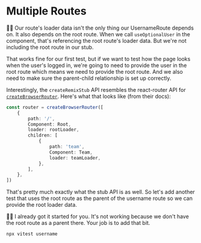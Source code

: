 # Multiple Routes

👨‍💼 Our route's loader data isn't the only thing our UsernameRoute depends on.
It also depends on the root route. When we call `useOptionalUser` in the
component, that's referencing the root route's loader data. But we're not
including the root route in our stub.

That works fine for our first test, but if we want to test how the page looks
when the user's logged in, we're going to need to provide the user in the root
route which means we need to provide the root route. And we also need to make
sure the parent-child relationship is set up correctly.

Interestingly, the `createRemixStub` API resembles the react-router API for
[`createBrowserRouter`](https://reactrouter.com/en/main/routers/create-browser-router).
Here's what that looks like (from their docs):

```ts
const router = createBrowserRouter([
	{
		path: '/',
		Component: Root,
		loader: rootLoader,
		children: [
			{
				path: 'team',
				Component: Team,
				loader: teamLoader,
			},
		],
	},
])
```

That's pretty much exactly what the stub API is as well. So let's add another
test that uses the root route as the parent of the username route so we can
provide the root loader data.

🧝‍♂️ I already got it started for you. It's not working because we don't have the
root route as a parent there. Your job is to add that bit.

```sh nonumber
npx vitest username
```
